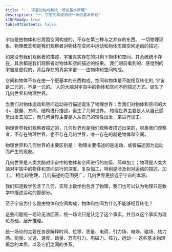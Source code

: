 ```yaml
---
title: "一、宇宙的构成和统一场论基本原理"
description: "一、宇宙的构成和统一场论基本原理"
i18nReady: true
tableOfContents: false
---
```




宇宙是由物体和它周围空间构成的，不存在第三种与之并存的东西。
一切物理现象、物理概念都是我们观察者对物体在空间中运动和物体周围空间运动的描述。

如果没有我们观察者的描述，宇宙真实存在的只剩下物体和空间，其余统统不存在，其余都是我们观察者对物体和空间描述的结果。
我们眼前看到的、感觉到的宇宙是虚假的，背后存在的真实宇宙——由物体和空间构成。

空间和物体不存在由一个更基本的东西构成，空间和物体是不能相互转化的, 宇宙是二元的，不是一元的。
人的大脑对宇宙中的物体和空间不同描述方式，诞生了几何世界和物理世界。

当我们对物体运动和空间运动进行描述诞生了物理世界；当我们对物体和空间的大小、数量、方向、结构进行描述，诞生了几何世界。
物理世界主要是人从自己感觉出发去加工，而几何世界主要是人从自己的理性出发，来进行加工。

物理世界我们观察者描述的，几何世界也是我们观察者描述出来的，脱离我们观察者，不存在物理世界，也不存在几何世界，唯一存在的就是物体和空间。

物理世界和几何世界的主要区别是：
物理主要描述的是运动，或者描述因为运动而产生的现象。

几何世界是人类大脑对宇宙中的物体和空间进行的初级、简单加工；物理是人类大脑对宇宙中的物体和空间进行的深度、复杂加工，特别是涉及到对运动的描述、加工。
相比较物理，几何描述的范围更广，几何世界更接近于宇宙的本源。

我们知道数学包含了几何，实际上数学也包含了物理，我们也可以认为物理只是数学中描述运动的那部分。

至于宇宙为什么是由物体和空间构成，物体和空间为什么不能够相互转化？

这些问题统一场论无法回答，统一场论只是认定了这个事实，并且以这个事实为理论基础，展开推理。

统一场论的主要任务是解释时间、位移、质量、电荷、引力场、电场、磁场、核力场、能量、光速、速度、动量、万有引力、电磁力、核力、运动······这些基本物理概念的本质，以及它们之间的关系。
